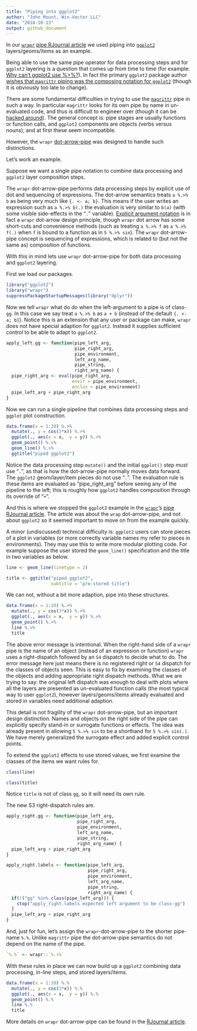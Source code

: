```yaml
---
title: "Piping into ggplot2"
author: "John Mount, Win-Vector LLC"
date: "2018-10-13"
output: github_document
---
```


In our [`wrapr`](https://winvector.github.io/wrapr/) [pipe RJournal article](https://journal.r-project.org/archive/2018/RJ-2018-042/index.html) we used piping into [`ggplot2`]( https://CRAN.R-project.org/package=ggplot2)
layers/geoms/items as an example. 

Being able to use the same pipe operator for data processing steps and for `ggplot2` layering is a question that comes up from time to time (for example:  [Why can’t ggplot2 use %>%?](https://community.rstudio.com/t/why-cant-ggplot2-use/4372)).  In fact the primary `ggplot2` package author [wishes that `magrittr` piping was the composing notation for `ggplot2`](https://community.rstudio.com/t/why-cant-ggplot2-use/4372/7) (though it is obviously too late to change).

There are some fundamental difficulties in trying to use the [`magrittr`]( https://CRAN.R-project.org/package=magrittr) pipe in such a way.  In particular `magrittr` looks for its own pipe by name in un-evaluated code, and thus is difficult to engineer over (though it can be [hacked around](https://community.rstudio.com/t/why-cant-ggplot2-use/4372/3)). The general concept is: pipe stages are usually functions or function calls, and `ggplot2` components are objects (verbs versus nouns); and at first these seem incompatible.

However, the `wrapr` [dot-arrow-pipe](https://winvector.github.io/wrapr/reference/dot_arrow.html) was designed to handle such distinctions.

Let's work an example.

Suppose we want a single pipe notation to combine data processing and `ggplot2` layer composition steps.  

The `wrapr` dot-arrow-pipe performs data processing steps by explicit use of dot and sequencing of expressions.  The dot-arrow semantics treats `a %.>% b` as being very much like `{. <- a; b}`.  This means if the user writes an expression such as `a %.>% b(.)` the evaluation is very similar to `b(a)` (with some visible side-effects in the "`.`" variable).  [Explicit argument notation](http://www.win-vector.com/blog/2018/03/r-tip-make-arguments-explicit-in-magrittr-dplyr-pipelines/) is in fact a `wrapr` dot-arrow design principle, though `wrapr` dot arrow has some short-cuts and convenience methods (such as treating `a %.>% f` as `a %.>% f(.)` when `f` is bound to a function as in `5 %.>% sin`).  The `wrapr` dot-arrow-pipe concept is sequencing of expressions, which is related to (but not the same as) composition of functions.

With this in mind lets use `wrapr` dot-arrow-pipe for both data processing and `ggplot2` layering.

First we load our packages.

```r
library("ggplot2")
library("wrapr")
suppressPackageStartupMessages(library("dplyr"))
```

Now we tell `wrapr` what do do when the left-argument to a pipe is of class-`gg`.  In this case we say treat `a %.>% b` as `a + b` (instead of the default `{. <- a; b}`).  Notice this is an extension that any user or package can make, `wrapr` does not have special adaption for `ggplot2`.  Instead it supplies sufficient control to be able to adapt to `ggplot2`.

```r
apply_left.gg <- function(pipe_left_arg,
                          pipe_right_arg,
                          pipe_environment,
                          left_arg_name,
                          pipe_string,
                          right_arg_name) {
  pipe_right_arg <- eval(pipe_right_arg,
                         envir = pipe_environment,
                         enclos = pipe_environment)
  pipe_left_arg + pipe_right_arg 
}
```

Now we can run a single pipeline that combines data processing steps and `ggplot` plot construction.

```r
data.frame(x = 1:20) %.>%
  mutate(., y = cos(3*x)) %.>%
  ggplot(., aes(x = x,  y = y)) %.>%
  geom_point() %.>%
  geom_line() %.>%
  ggtitle("piped ggplot2")
```

Notice the data processing step `mutate()` and the initial `ggplot()` step *must* use "`.`", as that is how the dot-arrow-pipe normally moves data forward.  The `ggplot2` geom/layer/item pieces do not use "`.`".  The evaluation rule is these items are evaluated as "pipe_right_arg" before seeing any of the pipeline to the left; this is roughly how `ggplot2` handles composition through its override of "`+`".

And this is where we stopped the `ggplot2` example in the [`wrapr`](https://winvector.github.io/wrapr/)'s [pipe RJournal article](https://journal.r-project.org/archive/2018/RJ-2018-042/index.html).  The article was about the `wrap` dot-arrow-pipe, and not about `ggplot2` so it seemed important to move on from the example quickly.

A minor (undiscussed) technical difficulty is: `ggplot2` users can store pieces of a plot in variables (or more correctly variable names my refer to pieces in environments).  They may use this to write more modular plotting code.  For example suppose the user stored the `geom_line()` specification and the title in two variables as below.

```r
line <- geom_line(linetype = 2)

title <- ggtitle("piped ggplot2",
                 subtitle = "pre-stored title")
```

We can not, without a bit more adaption, pipe into these structures.

```r
data.frame(x = 1:20) %.>%
  mutate(., y = cos(3*x)) %.>%
  ggplot(., aes(x = x,  y = y)) %.>%
  geom_point() %.>%
  line %.>%
  title
```

The above error message is intentional.  When the right-hand side of a `wrapr` pipe is the name of an object (instead of an expression or function) `wrapr` uses a right-dispatch followed by an `S4` dispatch to decide what to do.  The error message here just means there is no registered right or `S4` dispatch for the classes of objects seen.  This is easy to fix by examining the classes of the objects and adding appropriate right dispatch methods.  What we are trying to say: the original left dispatch was enough to deal with plots where all the layers are presented as un-evaluated function calls (the most typical way to user `ggplot2`), however layers/geoms/items already evaluated and stored in variables need additional adaption.

This detail is not fragility of the `wrapr` dot-arrow-pipe, but an important design distinction. Names and objects on the right side of the pipe can explicitly specify stand-in or surrogate functions or effects.  The idea was already present in allowing `5 %.>% sin` to be a shorthand for `5 %.>% sin(.)`.  We have merely generalized the surrogate effect and added explicit control points. 

To extend the `ggplot2` effects to use stored values, we first examine the classes of the items we want rules for.

```r
class(line)

class(title)
```

Notice `title` is not of class `gg`, so it will need its own rule.

The new S3 right-dispatch rules are.

```r
apply_right.gg <- function(pipe_left_arg,
                           pipe_right_arg,
                           pipe_environment,
                           left_arg_name,
                           pipe_string,
                           right_arg_name) {
  pipe_left_arg + pipe_right_arg 
}

apply_right.labels <- function(pipe_left_arg,
                               pipe_right_arg,
                               pipe_environment,
                               left_arg_name,
                               pipe_string,
                               right_arg_name) {
  if(!("gg" %in% class(pipe_left_arg))) {
    stop("apply_right.labels expected left argument to be class-gg")
  }
  pipe_left_arg + pipe_right_arg 
}
```

And, just for fun, let's assign the `wrapr`-dot-arrow-pipe to the shorter pipe-name `%.%`.  Unlike `magrittr` pipe the dot-arrow-pipe semantics do not depend on the name of the pipe.

```r
`%.%` <- wrapr::`%.>%`
```


With these rules in place we can now build up a `ggplot2` combining data processing, in-line steps, and stored layers/items.

```r
data.frame(x = 1:20) %.%
  mutate(., y = cos(3*x)) %.%
  ggplot(., aes(x = x,  y = y)) %.%
  geom_point() %.%
  line %.%
  title
```

More details on `wrapr` dot-arrow-pipe can be found in the [RJournal article](https://journal.r-project.org/archive/2018/RJ-2018-042/index.html).

